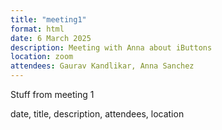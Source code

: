 ```yaml
---
title: "meeting1"
format: html
date: 6 March 2025
description: Meeting with Anna about iButtons
location: zoom
attendees: Gaurav Kandlikar, Anna Sanchez
---
```


Stuff from meeting 1

date, title, description, attendees, location